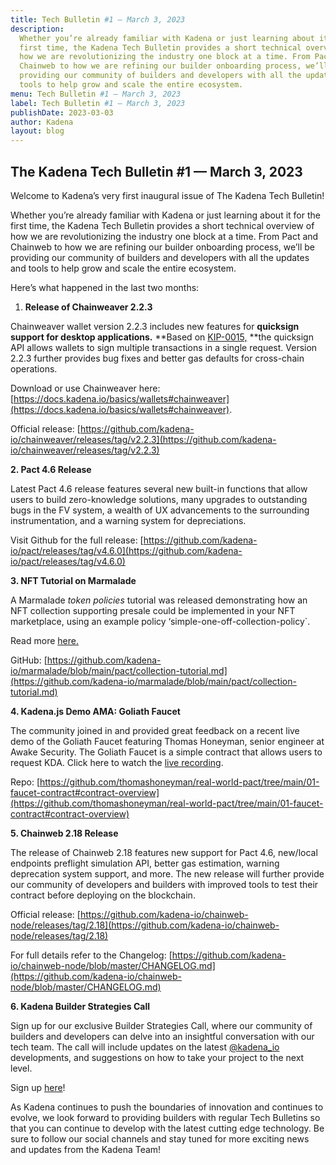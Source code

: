 ```yaml
---
title: Tech Bulletin #1 — March 3, 2023
description:
  Whether you’re already familiar with Kadena or just learning about it for the
  first time, the Kadena Tech Bulletin provides a short technical overview of
  how we are revolutionizing the industry one block at a time. From Pact and
  Chainweb to how we are refining our builder onboarding process, we’ll be
  providing our community of builders and developers with all the updates and
  tools to help grow and scale the entire ecosystem.
menu: Tech Bulletin #1 — March 3, 2023
label: Tech Bulletin #1 — March 3, 2023
publishDate: 2023-03-03
author: Kadena
layout: blog
---
```


## The Kadena Tech Bulletin #1 — March 3, 2023

Welcome to Kadena’s very first inaugural issue of The Kadena Tech Bulletin!

Whether you’re already familiar with Kadena or just learning about it for the
first time, the Kadena Tech Bulletin provides a short technical overview of how
we are revolutionizing the industry one block at a time. From Pact and Chainweb
to how we are refining our builder onboarding process, we’ll be providing our
community of builders and developers with all the updates and tools to help grow
and scale the entire ecosystem.

Here’s what happened in the last two months:

1.  **Release of Chainweaver 2.2.3**

Chainweaver wallet version 2.2.3 includes new features for **quicksign support
for desktop applications.** **Based on
[KIP-0015,](https://github.com/kadena-io/KIPs/pull/29/files) **the quicksign API
allows wallets to sign multiple transactions in a single request. Version 2.2.3
further provides bug fixes and better gas defaults for cross-chain operations.

Download or use Chainweaver here:
[https://docs.kadena.io/basics/wallets#chainweaver](https://docs.kadena.io/basics/wallets#chainweaver).

Official release:
[https://github.com/kadena-io/chainweaver/releases/tag/v2.2.3](https://github.com/kadena-io/chainweaver/releases/tag/v2.2.3)

**2. Pact 4.6 Release**

Latest Pact 4.6 release features several new built-in functions that allow users
to build zero-knowledge solutions, many upgrades to outstanding bugs in the FV
system, a wealth of UX advancements to the surrounding instrumentation, and a
warning system for depreciations.

Visit Github for the full release:
[https://github.com/kadena-io/pact/releases/tag/v4.6.0](https://github.com/kadena-io/pact/releases/tag/v4.6.0)

**3. NFT Tutorial on Marmalade**

A Marmalade _token policies_ tutorial was released demonstrating how an NFT
collection supporting presale could be implemented in your NFT marketplace,
using an example policy ‘simple-one-off-collection-policy`.

Read more
[here.](https://medium.com/kadena-io/nft-collection-tutorial-on-marmalade-e6db9ee6b538)

GitHub:
[https://github.com/kadena-io/marmalade/blob/main/pact/collection-tutorial.md](https://github.com/kadena-io/marmalade/blob/main/pact/collection-tutorial.md)

**4. Kadena.js Demo AMA: Goliath Faucet**

The community joined in and provided great feedback on a recent live demo of the
Goliath Faucet featuring Thomas Honeyman, senior engineer at Awake Security. The
Goliath Faucet is a simple contract that allows users to request KDA. Click here
to watch the [live recording](https://www.youtube.com/watch?v=f0MdNrlKZdk).

Repo:
[https://github.com/thomashoneyman/real-world-pact/tree/main/01-faucet-contract#contract-overview](https://github.com/thomashoneyman/real-world-pact/tree/main/01-faucet-contract#contract-overview)

**5. Chainweb 2.18 Release**

The release of Chainweb 2.18 features new support for Pact 4.6, new/local
endpoints preflight simulation API, better gas estimation, warning deprecation
system support, and more. The new release will further provide our community of
developers and builders with improved tools to test their contract before
deploying on the blockchain.

Official release:
[https://github.com/kadena-io/chainweb-node/releases/tag/2.18](https://github.com/kadena-io/chainweb-node/releases/tag/2.18)

For full details refer to the Changelog:
[https://github.com/kadena-io/chainweb-node/blob/master/CHANGELOG.md](https://github.com/kadena-io/chainweb-node/blob/master/CHANGELOG.md)

**6. Kadena Builder Strategies Call**

Sign up for our exclusive Builder Strategies Call, where our community of
builders and developers can delve into an insightful conversation with our tech
team. The call will include updates on the latest
[@kadena_io](https://twitter.com/kadena_io) developments, and suggestions on how
to take your project to the next level.

Sign up
[here](https://khnrs3ltkjv.typeform.com/to/X0Jxs9bD?typeform-source=t.co)!

As Kadena continues to push the boundaries of innovation and continues to
evolve, we look forward to providing builders with regular Tech Bulletins so
that you can continue to develop with the latest cutting edge technology. Be
sure to follow our social channels and stay tuned for more exciting news and
updates from the Kadena Team!
